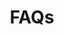 ---
title: FAQs
description: Popular questions (and answers!) I've gotten so far about Remix PWA.
slug: /pwa/faq
section: Introduction
position: 5
---